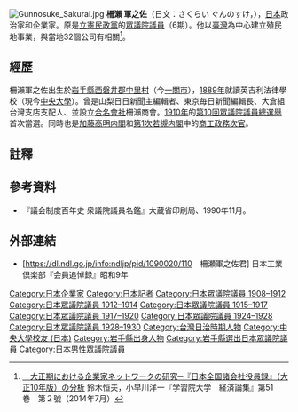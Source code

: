 {{Rough translation|time=2021-04-09T14:47:00+00:00}}
[[File:Gunnosuke_Sakurai.jpg|thumb]]
'''柵瀨 軍之佐'''（日文：さくらい ぐんのすけ，{{bd|1869年|2月24日（[[明治|明治]]2年[[1月14日_(和曆)|1月14日]]<ref>衆議院『第四十九回帝国議会衆議院議員名簿』〈衆議院公報附録〉、1924年、21頁。</ref>|1932年|8月28日|Sakurai Gunnosuke}}），[[日本|日本]]政治家和企業家。原是[[立憲民政黨|立憲民政黨]]的[[眾議院議員|眾議院議員]]（6期）。他以[[臺灣|臺灣]]為中心建立殖民地事業，與當地32個公司有相關<ref>[http://www.gakushuin.ac.jp/univ/eco/gakkai/pdf_files/keizai_ronsyuu/contents/contents2014/5102/5102suzuki/5102suzuki.pdf 　大正期における企業家ネットワークの研究─『日本全国諸会社役員録』（大正10年版）の分析] {{Wayback|url=http://www.gakushuin.ac.jp/univ/eco/gakkai/pdf_files/keizai_ronsyuu/contents/contents2014/5102/5102suzuki/5102suzuki.pdf |date=20210926010633 }}鈴木恒夫，小早川洋一『学習院大学 経済論集』第51巻 第２號（2014年7月）</ref>。
== 經歷 ==
柵瀨軍之佐出生於[[岩手縣|岩手縣]][[西磐井郡|西磐井郡]][[中里村_(岩手縣)|中里村]]（今[[一關市|一關市]]），[[1889年|1889年]]就讀英吉利法律學校（現今[[中央大學|中央大學]]）。曾是山梨日日新聞主編輯者、東京毎日新聞編輯長、大倉組台灣支店支配人、並設立[[合名會社|合名會社]]柵瀨商會。[[1910年|1910年]]的[[第10回眾議院議員總選舉|第10回眾議院議員總選舉]]首次當選。同時也是[[加藤高明内閣|加藤高明内閣]]和[[第1次若槻内閣|第1次若槻内閣]]中的[[商工政務次官|商工政務次官]]。
==註釋==
{{Reflist}}
== 參考資料 ==
*『議会制度百年史 衆議院議員名鑑』大蔵省印刷局、1990年11月。
== 外部連結 ==
*[https://dl.ndl.go.jp/info:ndljp/pid/1090020/110　柵瀬軍之佐君] {{Wayback|url=https://dl.ndl.go.jp/info:ndljp/pid/1090020/110 |date=20170919005357 }}日本工業倶楽部『会員追悼録』昭和9年
{{Normdaten}}

{{DEFAULTSORT:Sakurai Gunnosuke}}
[[Category:日本企業家|Category:日本企業家]]
[[Category:日本記者|Category:日本記者]]
[[Category:日本眾議院議員_1908–1912|Category:日本眾議院議員 1908–1912]]
[[Category:日本眾議院議員_1912–1914|Category:日本眾議院議員 1912–1914]]
[[Category:日本眾議院議員_1915–1917|Category:日本眾議院議員 1915–1917]]
[[Category:日本眾議院議員_1917–1920|Category:日本眾議院議員 1917–1920]]
[[Category:日本眾議院議員_1924–1928|Category:日本眾議院議員 1924–1928]]
[[Category:日本眾議院議員_1928–1930|Category:日本眾議院議員 1928–1930]]
[[Category:台灣日治時期人物|Category:台灣日治時期人物]]
[[Category:中央大學校友_(日本)|Category:中央大學校友 (日本)]]
[[Category:岩手縣出身人物|Category:岩手縣出身人物]]
[[Category:岩手縣選出日本眾議院議員|Category:岩手縣選出日本眾議院議員]]
[[Category:日本男性眾議院議員|Category:日本男性眾議院議員]]